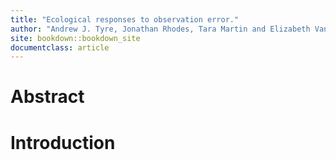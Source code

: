 ```yaml
---
title: "Ecological responses to observation error."
author: "Andrew J. Tyre, Jonathan Rhodes, Tara Martin and Elizabeth VanWormer"
site: bookdown::bookdown_site
documentclass: article
---
```


# Abstract

# Introduction

